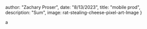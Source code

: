 




  author: "Zachary Proser",
  date: "8/13/2023",
  title: "mobile prod",
  description: "Sum", 
  image: rat-stealing-cheese-pixel-art-Image
 }

  
 a
  
